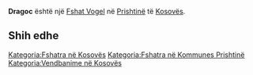 {{Fshat në Kosovës
 | Emri                = Dragoc
| sqi_N_name = Dragoc
| sqi_N_FULL_NAME_RO = Dragoc
| sqi_N_FULL_NAME_ND_RO = Dragoc
| sqi_N_SORT_NAME_RG = DRAGOC
| sqi_N_FULL_NAME_RG = Dragoc
| sqi_N_FULL_NAME_ND_RG = Dragoc
| srp_N_name = Dragovac
| srp_N_FULL_NAME_RO = Dragovac
| srp_N_FULL_NAME_ND_RO = Dragovac
| srp_N_SORT_NAME_RG = DRAGOVAC
| srp_N_FULL_NAME_RG = Dragovac
| srp_N_FULL_NAME_ND_RG = Dragovac
| srp_NS_name = Драговац
| srp_NS_FULL_NAME_RO = Драговац
| srp_NS_FULL_NAME_ND_RO = Драговац
| srp_NS_SORT_NAME_RG = ДРАГОВАЦ
| srp_NS_FULL_NAME_RG = Драговац
| srp_NS_FULL_NAME_ND_RG = Драговац

 | Emri (Rasa dhanore) = 
 | Figura              = 
 | Shteti              = Kosovo
 | Komuna              = Prishtinë
 | Kodi postar         = 
 | Sipërfaqja          = 

 | Popullsia           = 

 | Regj. i popullsisë  = 
 | Dend. e popullsisë  = 
 | Faqja zyrtare       = 
 <!--- Koordinatat ----> 
 | Gjerësia            = 42.604722
 | Gjatësia            = 21.33
 | Lartësia            = 
}}
'''Dragoc''' është një [[Fshat Vogel]] në [[Prishtinë]] të [[Kosovës]].

<!-- == Gjeografia == -->
<!-- == Historia == -->
<!-- == Demografia == -->
== Shih edhe ==
{{Komuna Prishtinë}}
{{Kosovo-Administrata-Cung}}

[[Kategoria:Fshatra në Kosovës]]
[[Kategoria:Fshatra në Kommunes Prishtinë]]
[[Kategoria:Vendbanime në Kosovës]]